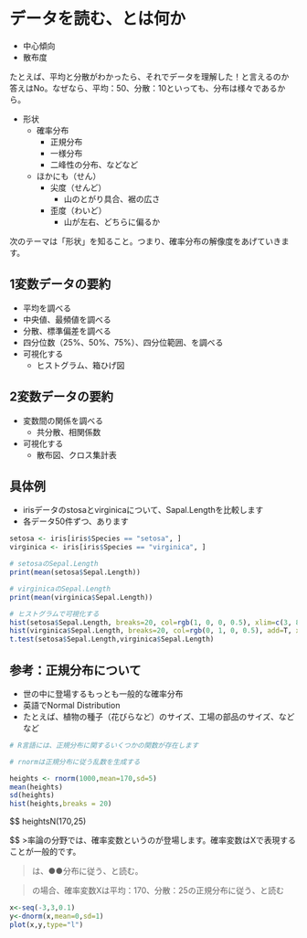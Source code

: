 # データを読む、とは何か

-   中心傾向
-   散布度

たとえば、平均と分散がわかったら、それでデータを理解した！と言えるのか 答えはNo。なぜなら、平均：50、分散：10といっても、分布は様々であるから。

-   形状
    -   確率分布
        -   正規分布
        -   一様分布
        -   二峰性の分布、などなど
    -   ほかにも（せん）
        -   尖度（せんど）
            -   山のとがり具合、裾の広さ
        -   歪度（わいど）
            -   山が左右、どちらに偏るか

次のテーマは「形状」を知ること。つまり、確率分布の解像度をあげていきます。

## 1変数データの要約

-   平均を調べる
-   中央値、最頻値を調べる
-   分散、標準偏差を調べる
-   四分位数（25%、50%、75%）、四分位範囲、を調べる
-   可視化する
    -   ヒストグラム、箱ひげ図

## 2変数データの要約

-   変数間の関係を調べる
    -   共分散、相関係数
-   可視化する
    -   散布図、クロス集計表

## 具体例

-   irisデータのstosaとvirginicaについて、Sapal.Lengthを比較します
-   各データ50件ずつ、あります

```{r}
setosa <- iris[iris$Species == "setosa", ]
virginica <- iris[iris$Species == "virginica", ]

# setosaのSepal.Length
print(mean(setosa$Sepal.Length))

# virginicaのSepal.Length
print(mean(virginica$Sepal.Length))

# ヒストグラムで可視化する
hist(setosa$Sepal.Length, breaks=20, col=rgb(1, 0, 0, 0.5), xlim=c(3, 8))
hist(virginica$Sepal.Length, breaks=20, col=rgb(0, 1, 0, 0.5), add=T, xlim=c(3, 8))
t.test(setosa$Sepal.Length,virginica$Sepal.Length)

```

## 参考：正規分布について

-   世の中に登場するもっとも一般的な確率分布
-   英語でNormal Distribution
-   たとえば、植物の種子（花びらなど）のサイズ、工場の部品のサイズ、などなど

```{r}
# R言語には、正規分布に関するいくつかの関数が存在します

# rnormは正規分布に従う乱数を生成する

heights <- rnorm(1000,mean=170,sd=5)
mean(heights)
sd(heights)
hist(heights,breaks = 20)
```

$$
heights\sim N(170,25)

$$
>率論の分野では、確率変数というのが登場します。確率変数はXで表現することが一般的です。

>は、●●分布に従う、と読む。

>の場合、確率変数Xは平均：170、分散：25の正規分布に従う、と読む


```{r}
x<-seq(-3,3,0.1)
y<-dnorm(x,mean=0,sd=1)
plot(x,y,type="l")
```





